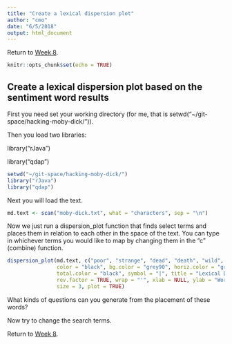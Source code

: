 ```yaml
---
title: "Create a lexical dispersion plot"
author: "cmo"
date: "6/5/2018"
output: html_document
---
```

Return to [Week 8](https://cmohge1.github.io/hacking-moby-dick/week_8_discussion.html).

```r
knitr::opts_chunk$set(echo = TRUE)
```

## Create a lexical dispersion plot based on the sentiment word results

First you need set your working directory (for me, that is setwd("~/git-space/hacking-moby-dick/")). 

Then you load two libraries:

library("rJava")

library("qdap")

```r
setwd("~/git-space/hacking-moby-dick/")
library("rJava")
library("qdap")
```

Next you will load the text.

```r
md.text <- scan("moby-dick.txt", what = "characters", sep = "\n")
```

Now we just run a dispersion_plot function that finds select terms and places them in relation to each other in the space of the text. You can type in whichever terms you would like to map by changing them in the "c" (combine) function.

```r
dispersion_plot(md.text, c("poor", "strange", "dead", "death", "wild", "dark", "whale", "ahab", "great", "well", "good", "right", "best", "work"),
                color = "black", bg.color = "grey90", horiz.color = "grey85",
                total.color = "black", symbol = "|", title = "Lexical Dispersion Plot in Moby-Dick",
                rev.factor = TRUE, wrap = "'", xlab = NULL, ylab = "Word Frequencies",
                size = 3, plot = TRUE)
```

What kinds of questions can you generate from the placement of these words?

Now try to change the search terms.

Return to [Week 8](https://cmohge1.github.io/hacking-moby-dick/week_8_discussion.html).

